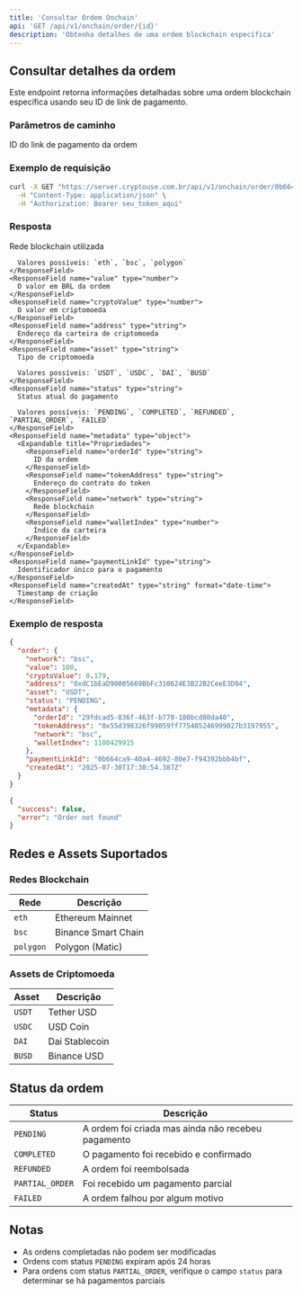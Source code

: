 ```yaml
---
title: 'Consultar Ordem Onchain'
api: 'GET /api/v1/onchain/order/{id}'
description: 'Obtenha detalhes de uma ordem blockchain específica'
---
```


## Consultar detalhes da ordem

Este endpoint retorna informações detalhadas sobre uma ordem blockchain específica usando seu ID de link de pagamento.

### Parâmetros de caminho

<ParamField path="paymentLinkId" type="string" required>
  ID do link de pagamento da ordem
</ParamField>

### Exemplo de requisição

```bash
curl -X GET "https://server.cryptouse.com.br/api/v1/onchain/order/0b664ca9-40a4-4692-80e7-f94392bbb4bf" \
  -H "Content-Type: application/json" \
  -H "Authorization: Bearer seu_token_aqui"
```

### Resposta

<ResponseField name="order" type="object">
  <Expandable title="Propriedades">
    <ResponseField name="network" type="string">
      Rede blockchain utilizada
      
      Valores possíveis: `eth`, `bsc`, `polygon`
    </ResponseField>
    <ResponseField name="value" type="number">
      O valor em BRL da ordem
    </ResponseField>
    <ResponseField name="cryptoValue" type="number">
      O valor em criptomoeda
    </ResponseField>
    <ResponseField name="address" type="string">
      Endereço da carteira de criptomoeda
    </ResponseField>
    <ResponseField name="asset" type="string">
      Tipo de criptomoeda
      
      Valores possíveis: `USDT`, `USDC`, `DAI`, `BUSD`
    </ResponseField>
    <ResponseField name="status" type="string">
      Status atual do pagamento
      
      Valores possíveis: `PENDING`, `COMPLETED`, `REFUNDED`, `PARTIAL_ORDER`, `FAILED`
    </ResponseField>
    <ResponseField name="metadata" type="object">
      <Expandable title="Propriedades">
        <ResponseField name="orderId" type="string">
          ID da ordem
        </ResponseField>
        <ResponseField name="tokenAddress" type="string">
          Endereço do contrato do token
        </ResponseField>
        <ResponseField name="network" type="string">
          Rede blockchain
        </ResponseField>
        <ResponseField name="walletIndex" type="number">
          Índice da carteira
        </ResponseField>
      </Expandable>
    </ResponseField>
    <ResponseField name="paymentLinkId" type="string">
      Identificador único para o pagamento
    </ResponseField>
    <ResponseField name="createdAt" type="string" format="date-time">
      Timestamp de criação
    </ResponseField>
  </Expandable>
</ResponseField>

### Exemplo de resposta

<CodeGroup>

```json Sucesso (200)
{
  "order": {
    "network": "bsc",
    "value": 100,
    "cryptoValue": 0.179,
    "address": "0xdC1bEaD90005669BbFc310624E3B22B2CeeE3D94",
    "asset": "USDT",
    "status": "PENDING",
    "metadata": {
      "orderId": "29fdcad5-836f-463f-b770-180bcd80da40",
      "tokenAddress": "0x55d398326f99059ff775485246999027b3197955",
      "network": "bsc",
      "walletIndex": 1100429915
    },
    "paymentLinkId": "0b664ca9-40a4-4692-80e7-f94392bbb4bf",
    "createdAt": "2025-07-30T17:30:54.387Z"
  }
}
```

```json Ordem não encontrada (400)
{
  "success": false,
  "error": "Order not found"
}
```

</CodeGroup>

## Redes e Assets Suportados

### Redes Blockchain
| Rede | Descrição |
|------|-----------|
| `eth` | Ethereum Mainnet |
| `bsc` | Binance Smart Chain |
| `polygon` | Polygon (Matic) |

### Assets de Criptomoeda
| Asset | Descrição |
|-------|-----------|
| `USDT` | Tether USD |
| `USDC` | USD Coin |
| `DAI` | Dai Stablecoin |
| `BUSD` | Binance USD |

## Status da ordem

| Status | Descrição |
|--------|-----------|
| `PENDING` | A ordem foi criada mas ainda não recebeu pagamento |
| `COMPLETED` | O pagamento foi recebido e confirmado |
| `REFUNDED` | A ordem foi reembolsada |
| `PARTIAL_ORDER` | Foi recebido um pagamento parcial |
| `FAILED` | A ordem falhou por algum motivo |

## Notas

- As ordens completadas não podem ser modificadas
- Ordens com status `PENDING` expiram após 24 horas
- Para ordens com status `PARTIAL_ORDER`, verifique o campo `status` para determinar se há pagamentos parciais
